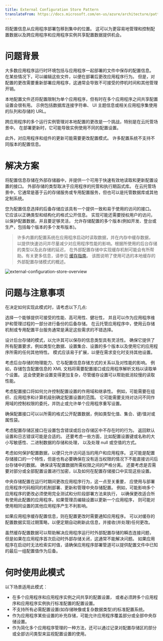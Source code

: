 ```yaml
---
title: External Configuration Store Pattern
translateFrom: https://docs.microsoft.com/en-us/azure/architecture/patterns/external-configuration-store
---
```


将配置信息从应用程序部署包移到集中的位置。
这可以为更容易地管理和控制配置数据以及跨应用程序和应用程序实例共享配置数据提供机会。

# 问题背景

大多数应用程序运行时环境包括与应用程序一起部署的文件中保存的配置信息。
在某些情况下，可以编辑这些文件，以便在部署后更改应用程序行为。
但是，对配置的更改需要重新部署应用程序，这通常会导致不可接受的停机时间和其他管理开销。

本地配置文件还将配置限制为单个应用程序，但有时在多个应用程序之间共享配置设置会很有用。
示例包括数据库连接字符串、 UI 主题信息或相关应用程序集使用的队列和存储的 URL。

跨应用程序的多个运行实例管理对本地配置的更改是一个挑战，特别是在云托管场景中。
在部署更新时，它可能导致实例使用不同的配置设置。

此外，对应用程序和组件的更新可能需要更改配置模式。
许多配置系统不支持不同版本的配置信息。

# 解决方案

将配置信息存储在外部存储器中，并提供一个可用于快速有效地读取和更新配置设置的接口。
外部存储的类型取决于应用程序的托管和执行期函式库。
在云托管场景中，它通常是基于云的存储服务或专用配置服务，但也可以是托管数据库或其他定制系统。

您为配置信息选择的后备存储应该具有一个提供一致和易于使用的访问的接口。
它应该以正确类型和结构化的格式公开信息。
实现可能还需要授权用户的访问，以保护配置数据，并且要足够灵活，
允许存储配置的多个版本(例如开发、登台或生产，包括每个版本的多个发布版本)。

> 许多内置的配置系统在应用程序启动时读取数据，并在内存中缓存数据，
> 以提供快速访问并尽量减少对应用程序性能的影响。根据所使用的后台存储的类型以及此存储的延迟，
> 在外部配置存储中实现缓存机制可能会有所帮助。有关更多信息，请参见
> [缓存指南](https://docs.microsoft.com/en-us/previous-versions/msp-n-p/dn589802(v=pandp.10))。
> 该图说明了使用可选的本地缓存的外部配置存储模式的概述。

![external-configuration-store-overview](/asset/img/external-configuration-store-overview.png)

# 问题与注意事项

在决定如何实现此模式时，请考虑以下几点:

选择一个能够提供可接受的性能、高可用性、健壮性，
并且可以作为应用程序维护和管理过程的一部分进行备份的后备存储。
在云托管应用程序中，使用云存储机制或专用配置平台服务通常是满足这些需求的不错选择。

设计后台存储的模式，以允许其可以保存的信息类型具有灵活性。
确保它提供了所有配置要求，例如类型化数据、设置集合、设置的多个版本以及使用它的应用程序所需的任何其他特性。
模式应该易于扩展，以便在需求变化时支持其他设置。

考虑后台存储的物理能力、它与配置信息存储方式的关系以及对性能的影响。
例如，存储包含配置信息的 XML 文档将需要配置接口或应用程序解析文档以读取单个设置。
这会使更新设置变得更加复杂，尽管缓存设置可以帮助抵消较慢的读取性能。

考虑配置接口将如何允许控制配置设置的作用域和继承性。
例如，可能需要在组织、应用程序和计算机级别确定配置设置的范围。
它可能需要支持对访问不同作用域的控制权限的委托，并防止或允许单个应用程序重写设置。

确保配置接口可以以所需的格式公开配置数据，例如类型化值、集合、键/值对或属性袋。

考虑配置存储区接口在设置包含错误或后台存储区中不存在时的行为。
返回默认设置和日志错误可能是合适的。
还要考虑一些方面，比如配置设置键或名称的大小写敏感性、二进制数据的存储和处理，
以及处理 null 或空值的方式。

考虑如何保护配置数据，以便只允许访问适当的用户和应用程序。
这可能是配置存储接口的一个特性，但是也有必要确保在没有适当权限的情况下不能直接访问后台存储中的数据。
确保读写配置数据所需权限之间的严格分离。
还要考虑是否需要对部分或全部配置设置进行加密，以及如何在配置存储接口中实现这些设置。

中央存储配置在运行时期间更改应用程序行为，这一点至关重要，
应使用与部署应用程序代码相同的机制部署、更新和管理中央存储配置。
例如，可能影响多个应用程序的更改必须使用完全测试和分阶段部署方法来执行，
以确保更改适合所有使用此配置的应用程序。如果管理员编辑设置以更新一个应用程序，
则可能对使用相同设置的其他应用程序产生不利影响。

如果应用程序缓存配置信息，则在配置更改时需要通知应用程序。
可以对缓存的配置数据实现过期策略，以便定期自动刷新此信息，并接收(并处理)任何更改。

虽然缓存配置数据可以帮助解决应用程序运行时外部配置存储的瞬态连接问题，
但是如果在应用程序首次启动时外部存储关闭，这通常不能解决问题。
如果应用程序在启动时无法检索实时值，请确保应用程序部署管道可以提供配置文件中已知的最后一组配置值作为后备。

# 何时使用此模式

以下场景适用此模式：

* 在多个应用程序和应用程序实例之间共享的配置设置，
  或者必须跨多个应用程序和应用程序实例执行标准配置的配置设置。
* 不支持所有必需配置设置(如存储映像或复杂数据类型)的标准配置系统。
* 作为应用程序某些设置的补充存储，可能允许应用程序覆盖部分或全部中央存储设置。
* 作为简化多个应用程序管理的一种方法，还可以通过记录对配置存储区的部分或全部访问类型来监视配置设置的使用。